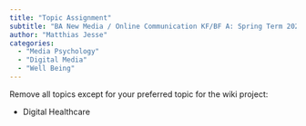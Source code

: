 ```yaml
---
title: "Topic Assignment"
subtitle: "BA New Media / Online Communication KF/BF A: Spring Term 2023"
author: "Matthias Jesse"
categories:
  - "Media Psychology"
  - "Digital Media"
  - "Well Being"
---
```


Remove all topics except for your preferred topic for the wiki project:

- Digital Healthcare 
